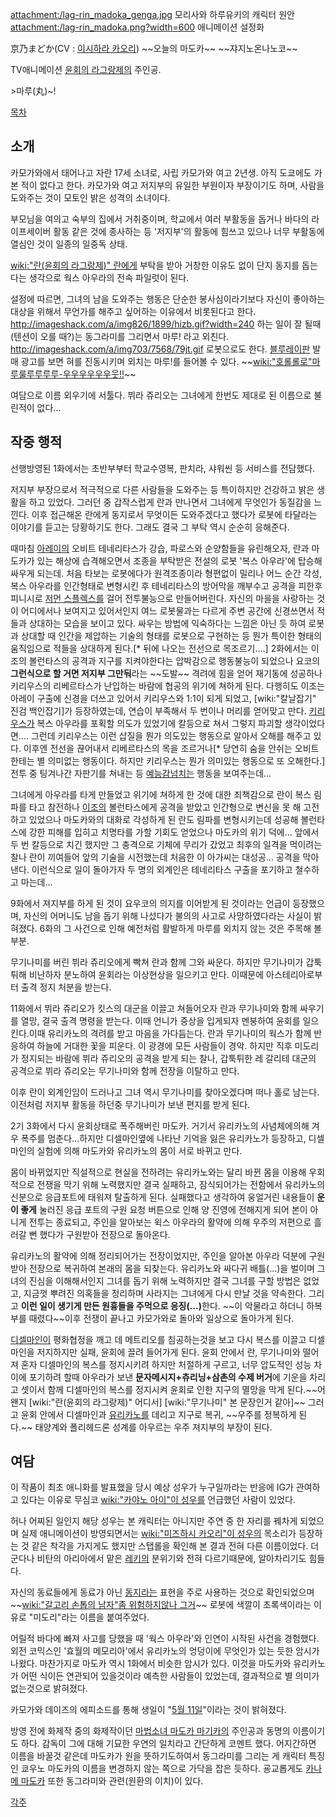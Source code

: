 attachment:/lag-rin_madoka_genga.jpg
모리사와 하루유키의 캐릭터 원안
attachment:/lag-rin_madoka.png?width=600
애니메이션 설정화

京乃まどか(CV : [[이시하라 카오리]])
~~오늘의 마도카~~
~~쟈지노온나노코~~

TV애니메이션 [[윤회의 라그랑제]]의 주인공.

>마루(丸)~!

[[목차]]

== 소개 ==
카모가와에서 태어나고 자란 17세 소녀로, 사립 카모가와 여고 2년생. 아직 도쿄에도 가본 적이 없다고 한다.
카모가와 여고 저지부의 유일한 부원이자 부장이기도 하며, 사람을 도와주는 것이 모토인 밝은 성격의 소녀이다.

부모님을 여의고 숙부의 집에서 거취중이며, 학교에서 여러 부활동을 돕거나 바다의 라이프세이버 활동 같은 것에 종사하는 등 '저지부'의 활동에 힘쓰고 있으나 너무 부활동에 열심인 것이 일종의 일중독 상태.

[[wiki:"란(윤회의 라그랑제)" 란]]에게 부탁을 받아 거창한 이유도 없이 단지 동지를 돕는다는 생각으로 웍스 아우라의 전속 파일럿이 된다. 

설정에 따르면, 그녀의 남을 도와주는 행동은 단순한 봉사심이라기보다 자신이 좋아하는 대상을 위해서 무언가를 해주고 싶어하는 이유에서 비롯된다고 한다.
http://imageshack.com/a/img826/1899/hizb.gif?width=240
하는 일이 잘 될때(텐션이 오를 때?)는 동그라미를 그리면서 마루! 라고 외친다. 
http://imageshack.com/a/img703/7568/79jt.gif
로봇으로도 한다. 
[[블루레이]]판 발매 광고를 보면 혀를 진동시키며 외치는 마루!를 들어볼 수 있다. ~~[[wiki:"호롤롤로"마루룰루루루루-우우우우우우웃!!]]~~



여담으로 이름 외우기에 서툴다. 뷔라 쥬리오는 그녀에게 한번도 제대로 된 이름으로 불린적이 없다...

== 작중 행적 ==
선행방영된 1화에서는 초반부부터 학교수영복, 판치라, 샤워씬 등 서비스를 전담했다.

저지부 부장으로서 적극적으로 다른 사람들을 도와주는 등 특이하지만 건강하고 밝은 생활을 하고 있었다. 그러던 중 갑작스럽게 란과 만나면서 그녀에게 무엇인가 동질감을 느낀다. 이후 접근해온 란에게 동지로서 무엇이든 도와주겠다고 했다가 로봇에 타달라는 이야기를 듣고는 당황하기도 한다. 그래도 결국 그 부탁 역시 순순히 응해준다.

때마침 [[아레이]]의 오비트 테네리타스가 강습, 파로스와 순양함들을 유린해오자, 란과 마도카가 있는 해상에 습격해오면서 조종을 부탁받은 전설의 로봇 '복스 아우라'에 탑승해 싸우게 되는데. 처음 타보는 로봇에다가 원격조종이라 형편없이 밀리나 어느 순간 각성, 복스 아우라를 인간형태로 변형시킨 후 테네리타스의 방어막을 깨부수고 공격을 피한후 피니시로 [[저먼 스플렉스]]를 걸어 전투불능으로 만들어버린다.
자신의 마을을 사랑하는 것이 어디에서나 보여지고 있어서인지 여느 로봇물과는 다르게 주변 공간에 신경쓰면서 적들과 상대하는 모습을 보이고 있다. 싸우는 방법에 익숙하다는 느낌은 아닌 듯 하여 로봇과 상대할 때 인간을 제압하는 기술의 형태를 로봇으로 구현하는 등 뭔가 특이한 형태의 움직임으로 적들을 상대하게 된다.[* 뒤에 나오는 전선으로 목조르기....]
2화에서는 이조의 볼런타스의 공격과 지구를 지켜야한다는 압박감으로 행동불능이 되었으나 요코의 '''그런식으로 할 거면 저지부 그만둬'''라는 ~~도발~~ 격려에 힘을 얻어 재기동에 성공하나 키리우스의 리베르타스가 난입하는 바람에 협공의 위기에 쳐하게 된다.
다행히도 이조는 아레이 구출에 신경을 더쓰고 있어서 키리우스와 1:1이 되게 되었고, [wiki:"칼날잡기" 진검 백인잡기]가 등장하였는데, 연습이 부족해서 두 번이나 머리를 얻어맞고 만다. [[키리우스]]가 복스 아우라를 포획할 의도가 있었기에 칼등으로 쳐서 그렇지 파괴할 생각이었다면.... 그런데 키리우스는 이런 삽질을 뭔가 의도있는 행동으로 알아서 오해를 해주고 있다. 이후엔 전선을 끊어내서 리베르타스의 목을 조르거나[* 당연히 숨을 안쉬는 오비트한테는 별 의미없는 행동이다. 하지만 키리우스는 뭔가 의미있는 행동으로 또 오해한다.] 전투 중 팅겨나간 자판기를 쳐내는 등 [[예능감]]넘치는 행동을 보여주는데...

그녀에게 아우라를 타게 만들었고 위기에 쳐하게 한 것에 대한 죄책감으로 란이 복스 림파를 타고 참전하나 [[이조]]의 볼런타스에게 공격을 받았고 인간형으로 변신을 못 해 고전하고 있었으나 마도카와의 대화로 각성하게 된 란도 림파를 변형시키는데 성공해 볼런타스에 강한 피해를 입히고 치명타를 가할 기회도 얻었으나 마도카의 위기 덕에...
앞에서 두 번 칼등으로 치긴 했지만 그 충격으로 기체에 무리가 갔었고 최후의 일격을 먹이려는 찰나 란이 끼여들어 앞의 기술을 시전했는데 처음한 이 아가씨는 대성공... 공격을 막아낸다. 이런식으로 일이 돌아가자 두 명의 외계인은 테네리타스 구출을 포기하고 철수하고 마는데...

9화에서 져지부를 하게 된 것이 요우코의 의지를 이어받게 된 것이라는 언급이 등장했으며, 자신의 어머니도 남을 돕기 위해 나섰다가 불의의 사고로 사망하였다라는 사실이 밝혀졌다. 6화의 그 사건으로 인해 예전처럼 활발하게 마루를 외치지 않는 것은 주목해 볼 부분.

무기나미를 버린 뷔라 쥬리오에게 빡쳐 란과 함께 그와 싸운다. 하지만 무기나미가 갑툭튀해 비난하자 분노하여 윤회라는 이상현상을 일으키고 만다. 이때문에 아스테리아로부터 출격 정지 처분을 받는다. 

11화에서 뷔라 쥬리오가 킷스의 대군을 이끌고 쳐들어오자 란과 무기나미와 함께 싸우기를 열망, 결국 출격 명령을 받는다. 이때 언니가 중상을 입게되자 멘붕하여 윤회를 일으킨다.이때 유리카노의 격려를 받고 마음을 가다듬는다. 란과 무기나미의 웍스가 함께 반응하여 하늘에 거대한 꽃을 피운다. 이 광경에 모든 사람들이 경악. 하지만 직후 미도리가 정지되는 바람에 뷔라 쥬리오의 공격을 받게 되는 찰나, 갑툭튀한 레 갈리테 대군의 공격으로 뷔라 쥬리오는 무기나미와 함께 전장을 이탈하고 만다.

이후 란이 외계인임이 드러나고 그녀 역시 무기나미를 찾아오겠다며 떠나 홀로 남는다. 이전처럼 저지부 활동을 하던중 무기나미가 보낸 편지를 받게 된다.

2기 3화에서 다시 윤회상태로 폭주해버린 마도카. 거기서 유리카노의 사념체에의해 겨우 폭주를 멈춘다...하지만 디셀마인옆에 나타난 기억을 잃은 유리카노가 등장하고, 디셀마인의 실험에 의해 마도카와 유리카노의 몸이 서로 바뀌고 만다. 

몸이 바뀌었지만 직설적으로 현실을 전하려는 유리카노와는 달리 바뀐 몸을 이용해 우회적으로 전쟁을 막기 위해 노력했지만 결국 실패하고, 잠식되어가는 전함에서 유리카노의 신분으로 응급포트에 태워져 탈출하게 된다. 실패했다고 생각하여 웅얼거린 내용들이 '''운이 좋게''' 눌러진 응급 포트의 구원 요청 버튼으로 인해 양 진영에 전해지게 되어 본이 아니게 전투는 종료되고, 주인을 알아보는 윅스 아우라의 활약에 의해 우주의 저편으로 흘러갈 뻔 했다가 구원받아 전장으로 돌아온다.

유리카노의 활약에 의해 정리되어가는 전장이었지만, 주인을 알아본 아우라 덕분에 구원받아 전장으로 복귀하여 본래의 몸을 되찾는다. 유리카노와 싸다귀 배틀(...)을 벌이며 그녀의 진심을 이해해서인지 그녀를 돕기 위해 노력하지만 결국 그녀를 구할 방법은 없었고, 지금껏 뿌려진 의혹들을 정리하며 사라지는 그녀에게 다시 만날 것을 약속한다. 그리고 '''이런 일이 생기게 만든 원흉들을 주먹으로 응징(...)'''한다. ~~이 악물라고 하더니 하복부를 때렸다~~이후 전쟁이 끝나고 카모가와로 돌아와 일상으로 돌아가게 된다.

[[디셀마인]]이 평화협정을 깨고 데 메트리오를 침공하는것을 보고 다시 복스를 이끌고 디셀마인을 저지하지만 실패, 윤회에 끌려 들어가게 된다. 윤회 안에서 란, 무기나미와 떨어져 혼자 디셀마인의 복스를 정지시키려 하지만 처절하게 구르고, 너무 압도적인 성능 차이에 포기하려 할때 아우라가 보낸 '''문자메시지+츄리닝+삼촌의 수제 버거'''에 기운을 차리고 셋이서 함께 디셀마인의 복스를 정지시켜 윤회로 인한 지구의 멸망을 막게 된다.~~어 왠지 [wiki:"란(윤회의 라그랑제)" 어디서] [wiki:"무기나미" 본 문장인거 같아]~~ 그러고 윤회 안에서 디셀마인과 [[유리카노]]를 데리고 지구로 복귀, ~~우주를 정복하게 된다.~~ 태양계와 폴리헤드론 성계를 아우르는 우주 져지부의 부장이 된다.

== 여담 ==
이 작품이 최초 애니화를 발표했을 당시 예상 성우가 누구일까라는 반응에 IG가 관여하고 있다는 이유로 무심코 [[wiki:"카야노 아이"이 성우]]를 언급했던 사람이 있었다.

허나 어찌된 일인지 해당 성우는 본 캐릭터는 아니지만 주연 중 한 자리를 꿰차게 되었으며 실제 애니메이션이 방영되면서는 [[wiki:"미즈하시 카오리"이 성우]]의 목소리가 등장하는 것 같은 착각을 가지게도 했지만 스탭롤을 확인해 본 결과 전혀 다른 이름이었다. 더군다나 비탄의 아리아에서 맡은 [[레키]]의 분위기와 전혀 다르기때문에, 알아차리기도 힘들다.

자신의 동료들에게 동료가 아닌 [[동지]]라는 표현을 주로 사용하는 것으로 확인되었으며~~[[wiki:"갈고리 손톱의 남자"좀 위험하지않나 그거]]~~ 로봇에 색깔이 초록색이라는 이유로 "미도리"라는 이름을 붙여주었다.

어릴적 바다에 빠져 사고를 당했을 때 '웍스 아우라'와 인연이 시작된 사건을 경험했다. 외전 코믹스인 '효월의 메모리아'에서 유리카노의 엉덩이에 무엇인가 있는 듯한 암시가 나왔다. 마찬가지로 마도카 역시 1화에서 비슷한 암시가 있다. 이것을 마도카와 유리카노가 어떤 식이든 연관되어 있을것이라 예측한 사람들이 있었는데, 결과적으로 별 의미가 없는것으로 밝혀졌다.

카모가와 데이즈의 에피소드를 통해 생일이 "[[5월 11일]]"이라는 것이 밝혀졌다.

방영 전에 화제작 중의 화제작이던 [[마법소녀 마도카 마기카]]의 주인공과 동명의 이름이기도 하다. 감독이 그에 대해 기묘한 우연의 일치라고 간단하게 코멘트 했다. 어지간하면 이름을 바꿀것 같은데 마도카가 원을 뜻하기도하여서 동그라미를 그리는 게 캐릭터 특징인 쿄우노 마도카의 이름을 변경하지 않는 쪽으로 가닥을 잡은 듯하다. 굥교롭게도 [[카나메 마도카]] 또한 동그라미와 관련(원환의 이치)이 있다.

[[각주]]
